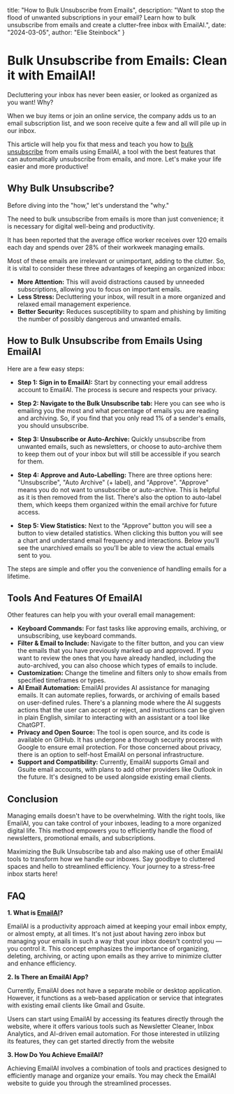   title: "How to Bulk Unsubscribe from Emails",
  description: "Want to stop the flood of unwanted subscriptions in your email? Learn how to bulk unsubscribe from emails and create a clutter-free inbox with EmailAI.",
  date: "2024-03-05",
  author: "Elie Steinbock"
}

# Bulk Unsubscribe from Emails: Clean it with EmailAI!

Decluttering your inbox has never been easier, or looked as organized as you want! Why?

When we buy items or join an online service, the company adds us to an email subscription list, and we soon receive quite a few and all will pile up in our inbox.

This article will help you fix that mess and teach you how to [bulk unsubscribe](https://www.emailai.com/bulk-email-unsubscriber) from emails using EmailAI, a tool with the best features that can automatically unsubscribe from emails, and more. Let's make your life easier and more productive!

## Why Bulk Unsubscribe?

Before diving into the "how," let's understand the "why."

The need to bulk unsubscribe from emails is more than just convenience; it is necessary for digital well-being and productivity.

It has been reported that the average office worker receives over 120 emails each day and spends over 28% of their workweek managing emails.

Most of these emails are irrelevant or unimportant, adding to the clutter. So, it is vital to consider these three advantages of keeping an organized inbox:

- **More Attention:** This will avoid distractions caused by unneeded subscriptions, allowing you to focus on important emails.
- **Less Stress:** Decluttering your inbox, will result in a more organized and relaxed email management experience.
- **Better Security:** Reduces susceptibility to spam and phishing by limiting the number of possibly dangerous and unwanted emails.

## How to Bulk Unsubscribe from Emails Using EmailAI

Here are a few easy steps:

- **Step 1: Sign in to EmailAI:** Start by connecting your email address account to EmailAI. The process is secure and respects your privacy.

- **Step 2: Navigate to the Bulk Unsubscribe tab:** Here you can see who is emailing you the most and what percentage of emails you are reading and archiving. So, if you find that you only read 1% of a sender's emails, you should unsubscribe.

- **Step 3: Unsubscribe or Auto-Archive:** Quickly unsubscribe from unwanted emails, such as newsletters, or choose to auto-archive them to keep them out of your inbox but will still be accessible if you search for them. 

- **Step 4: Approve and Auto-Labelling:** There are three options here: "Unsubscribe", "Auto Archive" (+ label), and "Approve". "Approve" means you do not want to unsubscribe or auto-archive. This is helpful as it is then removed from the list. There's also the option to auto-label them, which keeps them organized within the email archive for future access. 

- **Step 5: View Statistics:** Next to the “Approve” button you will see a button to view detailed statistics. When clicking this button you will see a chart and understand email frequency and interactions. Below you’ll see the unarchived emails so you’ll be able to view the actual emails sent to you.

The steps are simple and offer you the convenience of handling emails for a lifetime.

## Tools And Features Of EmailAI 

Other features can help you with your overall email management:

- **Keyboard Commands:** For fast tasks like approving emails, archiving, or unsubscribing, use keyboard commands.
- **Filter & Email to Include:** Navigate to the filter button, and you can view the emails that you have previously marked up and approved. If you want to review the ones that you have already handled, including the auto-archived, you can also choose which types of emails to include.
- **Customization:** Change the timeline and filters only to show emails from specified timeframes or types.
- **AI Email Automation:** EmailAI provides AI assistance for managing emails. It can automate replies, forwards, or archiving of emails based on user-defined rules. There's a planning mode where the AI suggests actions that the user can accept or reject, and instructions can be given in plain English, similar to interacting with an assistant or a tool like ChatGPT.
- **Privacy and Open Source:** The tool is open source, and its code is available on GitHub. It has undergone a thorough security process with Google to ensure email protection. For those concerned about privacy, there is an option to self-host EmailAI on personal infrastructure.
- **Support and Compatibility:** Currently, EmailAI supports Gmail and Gsuite email accounts, with plans to add other providers like Outlook in the future. It's designed to be used alongside existing email clients.

## Conclusion

Managing emails doesn't have to be overwhelming. With the right tools, like EmailAI, you can take control of your inboxes, leading to a more organized digital life. This method empowers you to efficiently handle the flood of newsletters, promotional emails, and subscriptions.

Maximizing the Bulk Unsubscribe tab and also making use of other EmailAI tools to transform how we handle our inboxes. Say goodbye to cluttered spaces and hello to streamlined efficiency. Your journey to a stress-free inbox starts here!

## FAQ

**1. What is [EmailAI](https://www.emailai.com)?**

EmailAI is a productivity approach aimed at keeping your email inbox empty, or almost empty, at all times. It's not just about having zero inbox but managing your emails in such a way that your inbox doesn't control you — you control it. This concept emphasizes the importance of organizing, deleting, archiving, or acting upon emails as they arrive to minimize clutter and enhance efficiency.

**2. Is There an EmailAI App?**

Currently, EmailAI does not have a separate mobile or desktop application. However, it functions as a web-based application or service that integrates with existing email clients like Gmail and Gsuite.

Users can start using EmailAI by accessing its features directly through the website, where it offers various tools such as Newsletter Cleaner, Inbox Analytics, and AI-driven email automation. For those interested in utilizing its features, they can get started directly from the website 

**3. How Do You Achieve EmailAI?**

Achieving EmailAI involves a combination of tools and practices designed to efficiently manage and organize your emails. You may check the EmailAI website to guide you through the streamlined processes. 
